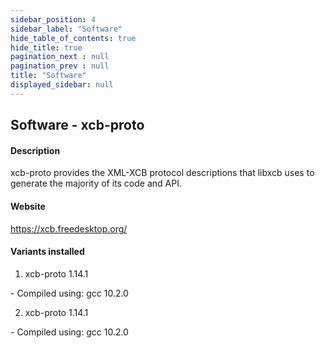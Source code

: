```yaml
---
sidebar_position: 4
sidebar_label: "Software"
hide_table_of_contents: true
hide_title: true
pagination_next : null
pagination_prev : null
title: "Software"
displayed_sidebar: null
---
```


## Software - xcb-proto


#### Description
xcb-proto provides the XML-XCB protocol descriptions that libxcb uses to generate the majority of its code and API.

#### Website
https://xcb.freedesktop.org/

#### Variants installed
1. xcb-proto 1.14.1
<div class="ul-circle">
    - Compiled using: gcc 10.2.0
</div>

2. xcb-proto 1.14.1
<div class="ul-circle">
    - Compiled using: gcc 10.2.0
</div>

